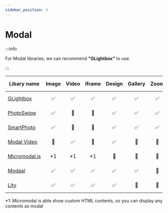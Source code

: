 ```yaml
---
sidebar_position: 3
---
```


# Modal

:::info

For Modal libraries, we can recommend **"GLightbox"** to use.

:::

| Libary name | Image | Video | iframe | Design | Gallery | Zoom | Swipe | Last updated |
| --- | :-: | :-: | :-: | :-: | :-: | :-: | :-: | :-- |
| [GLightbox](https://biati-digital.github.io/glightbox/) | ✅ | ✅ | ✅ | ✅ | ✅ | ✅ | ✅ | ![Last Updated](https://img.shields.io/github/last-commit/biati-digital/glightbox) |
| [PhotoSwipe](https://photoswipe.com/) | ✅ | 🚫 | 🚫 | ✅ | ✅ | ✅ | ✅ | ![Last Updated](https://img.shields.io/github/last-commit/dimsemenov/photoswipe) |
| [SmartPhoto](https://appleple.github.io/SmartPhoto/) | ✅ | 🚫 | 🚫 | ✅ | ✅ | ✅ | ✅ | ![Last Updated](https://img.shields.io/github/last-commit/appleple/SmartPhoto) |
| [Modal Video](https://github.com/appleple/modal-video) | 🚫 | ✅ | 🚫 | ✅ | 🚫 | 🚫 | 🚫 | ![Last Updated](https://img.shields.io/github/last-commit/appleple/modal-video) |
| [Micromodal.js](https://micromodal.vercel.app/) | \*1 | \*1 | \*1 | 🚫 | 🚫 | 🚫 | 🚫 | ![Last Updated](https://img.shields.io/github/last-commit/Ghosh/micromodal) |
| [Modaal](https://www.humaan.com/modaal/) | ✅ | ✅ | ✅ | ✅ | ✅ | 🚫 | 🚫 | ![Last Updated](https://img.shields.io/github/last-commit/humaan/Modaal) |
| [Lity](https://sorgalla.com/lity/) | ✅ | ✅ | ✅ | ✅ | 🚫 | 🚫 | 🚫 | ![Last Updated](https://img.shields.io/github/last-commit/jsor/lity) |

\*1: Micromodal is able show custom HTML contents, so you can display any contents as modal

